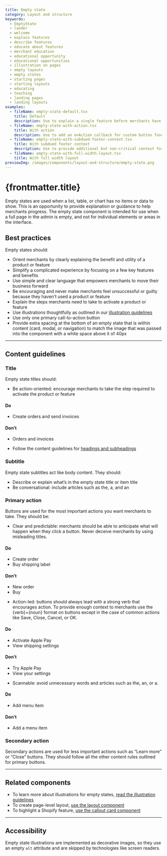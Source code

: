 ```yaml
---
title: Empty state
category: Layout and structure
keywords:
  - EmptyState
  - lander
  - welcome
  - explain features
  - describe features
  - educate about features
  - merchant education
  - educational opportunity
  - educational opportunities
  - illustration on pages
  - empty layouts
  - empty states
  - starting pages
  - starting layouts
  - educating
  - teaching
  - landing pages
  - landing layouts
examples:
  - fileName: empty-state-default.tsx
    title: Default
    description: Use to explain a single feature before merchants have used it.
  - fileName: empty-state-with-action.tsx
    title: With action
    description: Use to add an onAction callback for custom button functionality in the empty state.
  - fileName: empty-state-with-subdued-footer-context.tsx
    title: With subdued footer context
    description: Use to provide additional but non-critical context for a new product or feature. Can also be used to include a subdued call to action for secondary or tertiary actions.
  - fileName: empty-state-with-full-width-layout.tsx
    title: With full width layout
previewImg: /images/components/layout-and-structure/empty-state.png
---
```


# {frontmatter.title}

<Lede>

Empty states are used when a list, table, or chart has no items or data to show. This is an opportunity to provide explanation or guidance to help merchants progress. The empty state component is intended for use when a full page in the admin is empty, and not for individual elements or areas in the interface.

</Lede>

<Examples />

<Props componentName={frontmatter.title} />

## Best practices

Empty states should:

- Orient merchants by clearly explaining the benefit and utility of a product or feature
- Simplify a complicated experience by focusing on a few key features and benefits
- Use simple and clear language that empowers merchants to move their business forward
- Be encouraging and never make merchants feel unsuccessful or guilty because they haven’t used a product or feature
- Explain the steps merchants need to take to activate a product or feature
- Use illustrations thoughtfully as outlined in our [illustration guidelines](https://polaris.shopify.com/design/illustrations)
- Use only one primary call-to-action button
- Provide extra spacing at the bottom of an empty state that is within content (card, modal, or navigation) to match the image that was passed into the component with a white space above it of 40px

---

## Content guidelines

### Title

Empty state titles should:

- Be action-oriented: encourage merchants to take the step required to activate the product or feature

<DoDont>

#### Do

- Create orders and send invoices

#### Don’t

- Orders and invoices

</DoDont>

- Follow the content guidelines for [headings and subheadings](https://polaris.shopify.com/content/actionable-language#headings-and-subheadings)

### Subtitle

Empty state subtitles act like body content. They should:

- Describe or explain what’s in the empty state title or item title
- Be conversational: include articles such as the, a, and an

### Primary action

Buttons are used for the most important actions you want merchants to take.
They should be:

- Clear and predictable: merchants should be able to anticipate what will happen when they click a button. Never deceive merchants by using misleading titles.

<DoDont>

#### Do

- Create order
- Buy shipping label

#### Don’t

- New order
- Buy

</DoDont>

- Action-led: buttons should always lead with a strong verb that encourages action. To provide enough context to merchants use the \{verb\}+\{noun\} format on buttons except in the case of common actions like Save, Close, Cancel, or OK.

<DoDont>

#### Do

- Activate Apple Pay
- View shipping settings

#### Don’t

- Try Apple Pay
- View your settings

</DoDont>

- Scannable: avoid unnecessary words and articles such as the, an, or a.

<DoDont>

#### Do

- Add menu item

#### Don’t

- Add a menu item

</DoDont>

### Secondary action

Secondary actions are used for less important actions such as “Learn more” or “Close” buttons. They should follow all the other content rules outlined for primary buttons.

---

## Related components

- To learn more about illustrations for empty states, [read the illustration guidelines](https://polaris.shopify.com/design/illustrations)
- To create page-level layout, [use the layout component](https://polaris.shopify.com/components/layout-and-structure/layout)
- To highlight a Shopify feature, [use the callout card component](https://polaris.shopify.com/components/callout-card)

---

## Accessibility

Empty state illustrations are implemented as decorative images, so they use an empty `alt` attribute and are skipped by technologies like screen readers.

